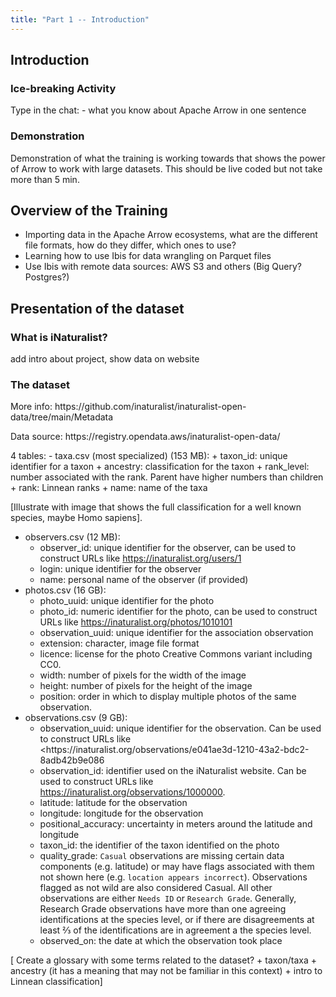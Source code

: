 ```yaml
---
title: "Part 1 -- Introduction"
---
```



## Introduction

### Ice-breaking Activity

Type in the chat:
- what you know about Apache Arrow in one sentence

### Demonstration 

Demonstration of what the training is working towards that shows the
power of Arrow to work with large datasets. This should be live coded
but not take more than 5 min.

## Overview of the Training

* Importing data in the Apache Arrow ecosystems, what are the
  different file formats, how do they differ, which ones to use?
* Learning how to use Ibis for data wrangling on Parquet files
* Use Ibis with remote data sources: AWS S3 and others (Big Query?
  Postgres?)
  

## Presentation of the dataset

### What is iNaturalist?

add intro about project, show data on website

### The dataset

More info: https://github.com/inaturalist/inaturalist-open-data/tree/main/Metadata

Data source: https://registry.opendata.aws/inaturalist-open-data/

4 tables:
- taxa.csv (most specialized) (153 MB): 
  + taxon_id: unique identifier for a taxon
  + ancestry: classification for the taxon
  + rank_level: number associated with the rank. Parent have higher
    numbers than children
  + rank: Linnean ranks
  + name: name of the taxa
  
[Illustrate with image that shows the full classification for a well known species, maybe Homo sapiens].

- observers.csv (12 MB):
  + observer_id: unique identifier for the observer, can be used to
    construct URLs like <https://inaturalist.org/users/1>
  + login: unique identifier for the observer
  + name: personal name of the observer (if provided)
  
- photos.csv (16 GB):
  + photo_uuid: unique identifier for the photo
  + photo_id: numeric identifier for the photo, can be used to
    construct URLs like <https://inaturalist.org/photos/1010101>
  + observation_uuid: unique identifier for the association observation
  + extension: character, image file format
  + licence: license for the photo Creative Commons variant including CC0.
  + width: number of pixels for the width of the image
  + height: number of pixels for the height of the image
  + position: order in which to display multiple photos of the same
    observation.

- observations.csv (9 GB):
  + observation_uuid: unique identifier for the observation. Can be
    used to construct URLs like
    <https://inaturalist.org/observations/e041ae3d-1210-43a2-bdc2-8adb42b9e086
  + observation_id: identifier used on the iNaturalist website. Can be
    used to construct URLs like
    <https://inaturalist.org/observations/1000000>.
  + latitude: latitude for the observation
  + longitude: longitude for the observation
  + positional_accuracy: uncertainty in meters around the latitude and longitude
  + taxon_id: the identifier of the taxon identified on the photo
  + quality_grade: `Casual` observations are missing certain data
    components (e.g. latitude) or may have flags associated with them
    not shown here (e.g. `location appears incorrect`). Observations
    flagged as not wild are also considered Casual. All other
    observations are either `Needs ID` or `Research Grade`. Generally,
    Research Grade observations have more than one agreeing
    identifications at the species level, or if there are
    disagreements at least ⅔ of the identifications are in agreement a
    the species level.
  + observed_on: the date at which the observation took place
  
[
Create a glossary with some terms related to the dataset?
  + taxon/taxa
  + ancestry (it has a meaning that may not be familiar in this context)
  + intro to Linnean classification
]
